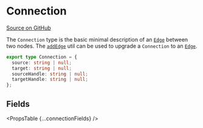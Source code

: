 
# Connection

[Source on GitHub](https://github.com/wbkd/react-flow/blob/f919cb152dd5a92ec3b4d7e4568ffe099bc2af39/packages/system/src/types/general.ts#L24)

The `Connection` type is the basic minimal description of an [`Edge`](./Edge)
between two nodes. The [`addEdge`](../utils/addEdge) util can be used to upgrade
a `Connection` to an [`Edge`](./Edge).

```ts
export type Connection = {
  source: string | null;
  target: string | null;
  sourceHandle: string | null;
  targetHandle: string | null;
};
```

## Fields

<PropsTable {...connectionFields} />
